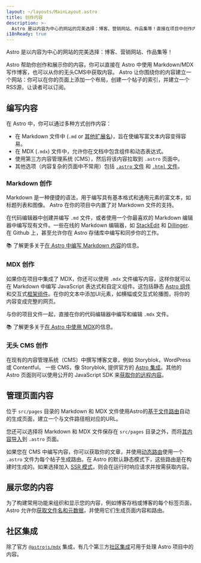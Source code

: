 ```yaml
---
layout: ~/layouts/MainLayout.astro
title: 创作内容
description: >-
  Astro 是以内容为中心的网站的完美选择：博客、营销网站、作品集等！直接在项目中创作内容，或选择连接你的 CMS.
i18nReady: true
---
```

Astro 是以内容为中心的网站的完美选择：博客、营销网站、作品集等！

Astro 帮助你创作和展示你的内容。你可以直接在 Astro 中使用 Markdown/MDX 写作博客，也可以从你的无头CMS中获取内容。 Astro 让你围绕你的内容建立一个网站：你可以在你的页面上添加一个布局，创建一个帖子的索引，并建立一个RSS源，让读者可以订阅。

## 编写内容

在 Astro 中，你可以通过多种方式创作内容：
- 在 Markdown 文件中 (`.md` or [其他扩展名](/zh-cn/guides/markdown-content/))，旨在使编写富文本内容变得容易。
- 在 MDX (`.mdx`) 文件中，允许你在文档中包含组件和动态表达式。
- 使用第三方内容管理系统 (CMS），然后将该内容拉取到 `.astro` 页面中。
- 其他选项（内容复杂的页面中不常用）包括 [`.astro` 文件](/zh-cn/core-concepts/astro-pages/#astro-pages) 和 [`.html` 文件](/zh-cn/core-concepts/astro-pages/#html-pages)。

### Markdown 创作
Markdown 是一种便捷的语法，用于编写具有基本格式和通用元素的富文本，如标题列表和图像。 Astro 在你的项目中内置了对 Markdown 文件的支持。

在代码编辑器中创建并编写 `.md` 文件，或者使用一个你最喜欢的 Markdown 编辑器中编写现有文件。一些在线的 Markdown 编辑器，如 [StackEdit](https://stackedit.io/) 和 [Dillinger](https://dillinger.io). 在 Github 上，甚至允许你在 Astro 存储库中编写和同步你的工作。

📚 了解更多关于[在 Astro 中编写 Markdown 内容](/zh-cn/guides/markdown-content/)的信息。

### MDX 创作
如果你在项目中集成了 MDX，你还可以使用 `.mdx` 文件编写内容，这样你就可以在 Markdown 中编写 JavaScript 表达式和自定义组件。这包括静态 [Astro 组件](/zh-cn/core-concepts/astro-components/) 和交互式[框架组件](/zh-cn/core-concepts/framework-components/)。在你的文本中添加UI元素，如横幅或交互式轮播图，将你的内容变成完整的网页。

与你的项目文件一起，直接在你的代码编辑器中编写和编辑 `.mdx` 文件。

📚 了解更多关于[在 Astro 中使用 MDX](/zh-cn/guides/integrations-guide/mdx/)的信息。

### 无头 CMS 创作

在现有的内容管理系统（CMS）中撰写博客文章，例如 Storyblok，WordPress 或 Contentful。 一些 CMS，像 Storyblok, 提供官方的 [Astro 集成](https://www.storyblok.com/mp/announcing-storyblok-astro)。其他的 Astro 页面则可以使用公开的 JavaScript SDK 来[获取你的远程内容](/zh-cn/guides/data-fetching/#fetch-from-a-headless-cms)。

## 管理页面内容

位于 `src/pages` 目录的 Markdown 和 MDX 文件使用Astro的[基于文件路由](/zh-cn/core-concepts/routing/)自动的生成页面，建立一个与文件路径相对应的URL。

您还可以选择将 Markdown 和 MDX 文件保存在 `src/pages` 目录之外，而将[其内容导入](/zh-cn/guides/markdown-content/#importing-markdown)到 `.astro` 页面。

如果您在 CMS 中编写内容，你可以获取你的文章，并使用[动态路由](/zh-cn/core-concepts/routing/#dynamic-routes)使用一个 `.astro` 文件为每个帖子生成路由。在 Astro 的默认静态模式下，这些路由是在构建时生成的。如果选择加入 [SSR 模式](/zh-cn/guides/server-side-rendering/)，则会在运行时响应请求并按需获取内容。

## 展示您的内容

为了构建常用功能来组织和显示您的内容，例如博客存档或博客的每个标签页面，Astro 允许你[获取文件名和元数据](/zh-cn/reference/api-reference/#astroglob)，并使用它们生成页面内容和路由。

## 社区集成

除了官方 [`@astrojs/mdx`](/en/guides/integrations-guide/mdx/) 集成，有几个第三方[社区集成](https://astro.build/integrations/css+ui/?q=content)可用于处理 Astro 项目中的内容。
